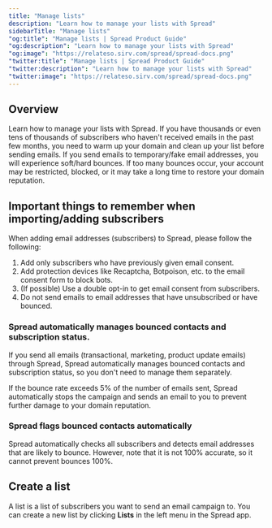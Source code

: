 ```yaml
---
title: "Manage lists"
description: "Learn how to manage your lists with Spread"
sidebarTitle: "Manage lists"
"og:title": "Manage lists | Spread Product Guide"
"og:description": "Learn how to manage your lists with Spread"
"og:image": "https://relateso.sirv.com/spread/spread-docs.png"
"twitter:title": "Manage lists | Spread Product Guide"
"twitter:description": "Learn how to manage your lists with Spread"
"twitter:image": "https://relateso.sirv.com/spread/spread-docs.png"
---
```


## Overview

Learn how to manage your lists with Spread. If you have thousands or even tens of thousands of subscribers who haven't received emails in the past few months, you need to warm up your domain and clean up your list before sending emails. If you send emails to temporary/fake email addresses, you will experience soft/hard bounces. If too many bounces occur, your account may be restricted, blocked, or it may take a long time to restore your domain reputation.



## Important things to remember when importing/adding subscribers

When adding email addresses (subscribers) to Spread, please follow the following:

1. Add only subscribers who have previously given email consent.
2. Add protection devices like Recaptcha, Botpoison, etc. to the email consent form to block bots.
3. (If possible) Use a double opt-in to get email consent from subscribers.
4. Do not send emails to email addresses that have unsubscribed or have bounced.

### Spread automatically manages bounced contacts and subscription status.

If you send all emails (transactional, marketing, product update emails) through Spread, Spread automatically manages bounced contacts and subscription status, so you don't need to manage them separately.

If the bounce rate exceeds 5% of the number of emails sent, Spread automatically stops the campaign and sends an email to you to prevent further damage to your domain reputation.

### Spread flags bounced contacts automatically

Spread automatically checks all subscribers and detects email addresses that are likely to bounce. However, note that it is not 100% accurate, so it cannot prevent bounces 100%.

## Create a list

A list is a list of subscribers you want to send an email campaign to. You can create a new list by clicking **Lists** in the left menu in the Spread app.